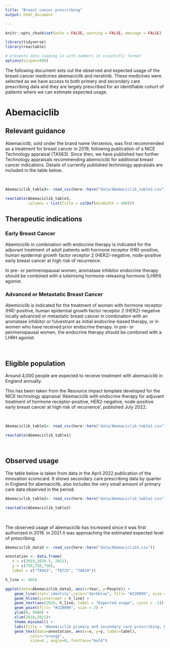 ```yaml
---
title: "Breast cancer prescribing"
output: html_document

---
```


```r
knitr::opts_chunk$set(echo = FALSE, warning = FALSE, message = FALSE)

library(tidyverse)
library(reactable)

# prevents data loading in with numbers in scientific format
options(scipen=999)

```


The following document sets out the observed and expected usage of the breast cancer medicines abemaciclib and neratinib. These medicines were selected as we have access to both primary and secondary care prescribing data and they are largely prescribed for an identifiable cohort of patients where we can estimate expected usage.  

# Abemaciclib

## Relevant guidance

Abemaciclib, sold under the brand name Verzenios, was first recommended as a treatment for breast cancer in 2019, following publication of a NICE Technology appraisal (TA563). Since then, we have published two further Technology appraisals recommending abemiciclib for additional breast cancer indications. Details of currently published technology appraisals are included in the table below. 

<br>

```r

Abemaciclib_table3<- read_csv(here::here("data/Abemaciclib_table3.csv"))

reactable(Abemaciclib_table3, 
          columns = list(Title = colDef(minWidth = 400)))

```

## Therapeutic indications  

### Early Breast Cancer  

Abemiciclib in combination with endocrine therapy is indicated for the adjuvant treatment of adult patients with hormone receptor (HR)-positive, human epidermal growth factor receptor 2 (HER2)-negative, node-positive early breast cancer at high risk of recurrence.  

In pre- or perimenopausal women, aromatase inhibitor endocrine therapy should be combined with a luteinising hormone-releasing hormone (LHRH) agonist.  

### Advanced or Metastatic Breast Cancer  

Abemiciclib is indicated for the treatment of women with hormone receptor (HR)-positive, human epidermal growth factor receptor 2 (HER2)-negative locally advanced or metastatic breast cancer in combination with an aromatase inhibitor or fulvestrant as initial endocrine-based therapy, or in women who have received prior endocrine therapy.
In pre- or perimenopausal women, the endocrine therapy should be combined with a LHRH agonist.  

<br>

## Eligible population  

Around 4,000 people are expected to receive treatment with abemaciclib in England annually.  

This has been taken from the Resource impact template developed for the NICE technology appraisal 'Abemaciclib with endocrine therapy for adjuvant treatment of hormone receptor-positive, HER2-negative, node-positive early breast cancer at high risk of recurrence', published July 2022.  

<br>

```r

Abemaciclib_table1<- read_csv(here::here("data/Abemaciclib_table1.csv"))

reactable(Abemaciclib_table1)

```

<br>

## Observed usage  

The table below is taken from data in the April 2022 publication of the innovation scorecard. It shows secondary care prescribing data by quarter in England for abemaciclib, also includes the very small amount of primary care data observed in the period.  

```r

Abemaciclib_table2<- read_csv(here::here("data/Abemaciclib_table2.csv"))

reactable(Abemaciclib_table2)

```

<br>

The observed usage of abemaciclib has increased since it was first authorized in 2018. In 2021 it was approaching the estimated expected level of prescribing.  

```r

Abemaciclib_data3 <- read_csv(here::here("data/Abemaciclib3.csv"))

annotation <- data.frame(
   x = c(2019,2020.5, 2021),
   y = c(750,750,750),
   label = c("TA563", "TA725", "TA810"))

h_line <- 4059

ggplot(data=Abemaciclib_data3, aes(x=Year, y=People)) +
    geom_line(stat='identity',color="darkblue", fill= "#228096", size = 0.8) +
    geom_hline(yintercept = h_line) +
    geom_text(aes(2020, h_line, label = "Expected usage", vjust = -1)) +
    geom_point(fill= "#228096", size = 2) +
    ylim(0, 5000) +
    xlim(2018,2021)+
    theme_minimal() +
    labs(title = "Abemaciclib primary and secondary care prescribing, England, 2018-2021") +
    geom_text(data=annotation, aes(x=x, y=y, label=label),
           color="orange", 
           size=4 , angle=0, fontface="bold")

```

